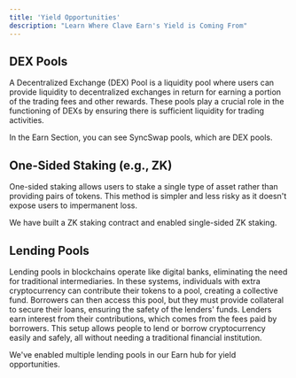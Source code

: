 ```yaml
---
title: 'Yield Opportunities'
description: "Learn Where Clave Earn's Yield is Coming From"
---
```


## DEX Pools

A Decentralized Exchange (DEX) Pool is a liquidity pool where users can provide liquidity to decentralized exchanges in return for earning a portion of the trading fees and other rewards. These pools play a crucial role in the functioning of DEXs by ensuring there is sufficient liquidity for trading activities.

In the Earn Section, you can see SyncSwap pools, which are DEX pools.

## One-Sided Staking (e.g., ZK)

One-sided staking allows users to stake a single type of asset rather than providing pairs of tokens. This method is simpler and less risky as it doesn't expose users to impermanent loss.

We have built a ZK staking contract and enabled single-sided ZK staking.

## Lending Pools

Lending pools in blockchains operate like digital banks, eliminating the need for traditional intermediaries. In these systems, individuals with extra cryptocurrency can contribute their tokens to a pool, creating a collective fund. Borrowers can then access this pool, but they must provide collateral to secure their loans, ensuring the safety of the lenders' funds. Lenders earn interest from their contributions, which comes from the fees paid by borrowers. This setup allows people to lend or borrow cryptocurrency easily and safely, all without needing a traditional financial institution.

We've enabled multiple lending pools in our Earn hub for yield opportunities.
